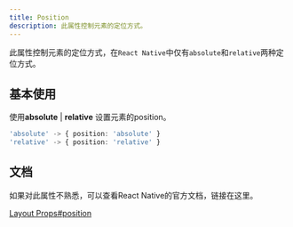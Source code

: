 ```yaml
---
title: Position
description: 此属性控制元素的定位方式。
---
```



此属性控制元素的定位方式，在`React Native`中仅有`absolute`和`relative`两种定位方式。

## 基本使用

使用**absolute** | **relative** 设置元素的position。

```typescript
'absolute' -> { position: 'absolute' }
'relative' -> { position: 'relative' }
```




## 文档

如果对此属性不熟悉，可以查看React Native的官方文档，链接在这里。

[Layout Props#position](https://reactnative.dev/docs/layout-props#position)